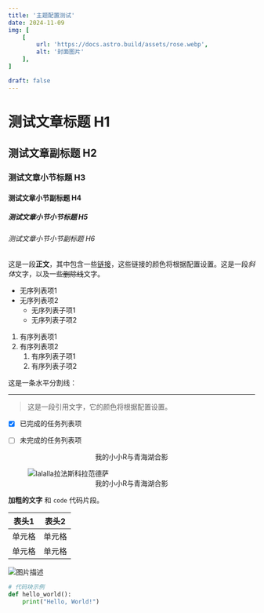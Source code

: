 ```yaml
---
title: '主题配置测试'
date: 2024-11-09
img: [
    [
        url: 'https://docs.astro.build/assets/rose.webp',
        alt: '封面图片'
    ],
]

draft: false
---
```


# 测试文章标题 H1

## 测试文章副标题 H2

### 测试文章小节标题 H3

#### 测试文章小节副标题 H4

##### 测试文章小节小节标题 H5

###### 测试文章小节小节副标题 H6

这是一段**正文**，其中包含一些[链接](#)，这些链接的颜色将根据配置设置。这是一段*斜体*文字，以及一些~~删除线~~文字。

- 无序列表项1
- 无序列表项2
  - 无序列表子项1
  - 无序列表子项2

1. 有序列表项1
2. 有序列表项2
   1. 有序列表子项1
   2. 有序列表子项2

这是一条水平分割线：

---

> 这是一段引用文字，它的颜色将根据配置设置。

- [x] 已完成的任务列表项
- [ ] 未完成的任务列表项



<figure>
    <img src="https://docs.astro.build/assets/rose.wep" alt=""/>
    <figcaption><center>我的小小R与青海湖合影</center></figcaption>
</figure>

<figure>
    <img src="https://res.jb18.cm/img/2024/10/9/a6215c0c2aba6c6e1e44814dded6f11a.jpg" alt="lalalla拉法斯科拉范德萨"/>
    <figcaption><center>我的小小R与青海湖合影</center></figcaption>
</figure>

**加粗的文字** 和 `code` 代码片段。

| 表头1 | 表头2 |
|-------|-------|
| 单元格 | 单元格 |
| 单元格 | 单元格 |

![图片描述](https://docs.astro.build/assets/rose.webp)

```python
# 代码块示例
def hello_world():
    print("Hello, World!")
